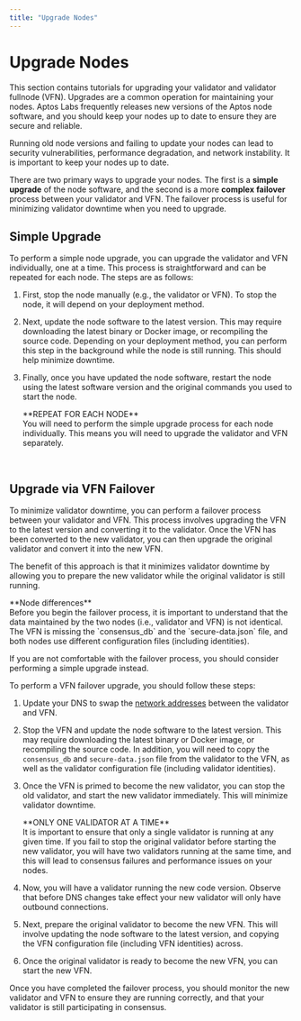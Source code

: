 ```yaml
---
title: "Upgrade Nodes"
---
```



# Upgrade Nodes

This section contains tutorials for upgrading your validator and validator fullnode (VFN). Upgrades are a
common operation for maintaining your nodes. Aptos Labs frequently releases new versions of the
Aptos node software, and you should keep your nodes up to date to ensure they are secure and reliable.

<Callout type="warning">
Running old node versions and failing to update your nodes can lead to security vulnerabilities, performance
degradation, and network instability. It is important to keep your nodes up to date.
</Callout>

There are two primary ways to upgrade your nodes. The first is a **simple** **upgrade** of the node software, and the
second is a more **complex** **failover** process between your validator and VFN. The failover process is useful for
minimizing validator downtime when you need to upgrade.

## Simple Upgrade

To perform a simple node upgrade, you can upgrade the validator and VFN individually, one at a time.
This process is straightforward and can be repeated for each node. The steps are as follows:

1. First, stop the node manually (e.g., the validator or VFN). To stop the node, it will depend on your deployment method.
2. Next, update the node software to the latest version. This may require downloading the latest binary or Docker image,
   or recompiling the source code. Depending on your deployment method, you can perform this step in the background while the node is still running.
   This should help minimize downtime.
3. Finally, once you have updated the node software, restart the node using the latest software version and the original
   commands you used to start the node.

   <Callout type="info">
   **REPEAT FOR EACH NODE**<br />
   You will need to perform the simple upgrade process for each node individually. This means you will need to upgrade
   the validator and VFN separately.
   </Callout>

<br />

## Upgrade via VFN Failover

To minimize validator downtime, you can perform a failover process between your validator and VFN. This process involves
upgrading the VFN to the latest version and converting it to the validator. Once the VFN has been converted to the new
validator, you can then upgrade the original validator and convert it into the new VFN.

The benefit of this approach is that it minimizes validator downtime by allowing you to prepare the new
validator while the original validator is still running.

<Callout type="warning">
**Node differences**<br />
Before you begin the failover process, it is important to understand that the data maintained by the two nodes
(i.e., validator and VFN) is not identical. The VFN is missing the `consensus_db` and the `secure-data.json`
file, and both nodes use different configuration files (including identities).

If you are not comfortable with the failover process, you should consider performing a simple upgrade instead.
</Callout>

To perform a VFN failover upgrade, you should follow these steps:

1. Update your DNS to swap the [network addresses](../../validator-node/connect-nodes/connect-to-aptos-network.mdx#3-update-on-chain-network-addresses) between the validator and VFN.
2. Stop the VFN and update the node software to the latest version. This may require downloading the latest binary or Docker image,
   or recompiling the source code. In addition, you will need to copy the `consensus_db` and `secure-data.json` file from the validator to the VFN,
   as well as the validator configuration file (including validator identities).
3. Once the VFN is primed to become the new validator, you can stop the old validator, and start the new validator
   immediately. This will minimize validator downtime.

   <Callout type="warning">
   **ONLY ONE VALIDATOR AT A TIME** <br />
   It is important to ensure that only a single validator is running at any given time. If you fail to stop
   the original validator before starting the new validator, you will have two validators running at the same time,
   and this will lead to consensus failures and performance issues on your nodes.
   </Callout>

4. Now, you will have a validator running the new code version. Observe that before DNS changes take effect your new
   validator will only have outbound connections.
5. Next, prepare the original validator to become the new VFN. This will involve updating the node software to the latest
   version, and copying the VFN configuration file (including VFN identities) across.
6. Once the original validator is ready to become the new VFN, you can start the new VFN.

<Callout type="info">
Once you have completed the failover process, you should monitor the new validator and VFN to ensure they are running
correctly, and that your validator is still participating in consensus.
</Callout>

